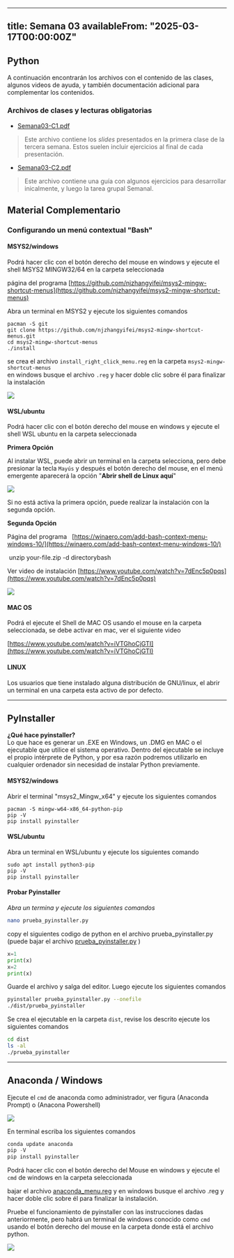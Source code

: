 
---
title: Semana 03
availableFrom: "2025-03-17T00:00:00Z"
---

## Python

A continuación encontrarán los archivos con el contenido de las clases, algunos videos de ayuda, y también documentación adicional para complementar los contenidos.

### Archivos de clases y lecturas obligatorias

* [Semana03-C1.pdf](/lectures/Semana03-C1.pdf)

> Este archivo contiene los *slides* presentados en la primera clase de la tercera semana. Estos suelen incluir ejercicios al final de cada presentación.

* [Semana03-C2.pdf](/lectures/Semana03-C2.pdf)

> Este archivo contiene una guía con algunos ejercicios para desarrollar inicalmente, y luego la tarea grupal Semanal.

## Material Complementario

### Configurando un menú contextual "Bash"

#### **MSYS2/windows**

Podrá hacer clic con el botón derecho del mouse en windows y ejecute el shell MSYS2 MINGW32/64 en la carpeta seleccionada

página del programa [https://github.com/njzhangyifei/msys2-mingw-shortcut-menus](https://github.com/njzhangyifei/msys2-mingw-shortcut-menus)

Abra un terminal en MSYS2 y ejecute los siguientes comandos

```
pacman -S git  
git clone https://github.com/njzhangyifei/msys2-mingw-shortcut-menus.git
cd msys2-mingw-shortcut-menus
./install
```

se crea el archivo `install_right_click_menu.reg` en la carpeta `msys2-mingw-shortcut-menus`  
en windows busque el archivo `.reg` y hacer doble clic sobre él para finalizar la instalación

![](/img/menu_msys2.png) 

#### **WSL/ubuntu**

Podrá hacer clic con el botón derecho del mouse en windows y ejecute el shell WSL ubuntu en la carpeta seleccionada

**Primera Opción** 

Al instalar WSL, puede abrir un terminal en la carpeta selecciona, pero debe presionar la tecla `Mayús` y después el botón derecho del mouse, en el menú emergente aparecerá la opción "**Abrir shell de Linux aquí**"

![](/img/menu_wsl2.png)

Si no está activa la primera opción, puede realizar la instalación con la segunda opción. 

**Segunda Opción**

Página del programa   [https://winaero.com/add-bash-context-menu-windows-10/](https://winaero.com/add-bash-context-menu-windows-10/)

 unzip your-file.zip -d directorybash

Ver video de instalación [https://www.youtube.com/watch?v=7dEnc5p0pqs](https://www.youtube.com/watch?v=7dEnc5p0pqs)  

![](/img/menu_wsl.png)


#### MAC OS

Podrá el ejecute el Shell de MAC OS usando el mouse en la carpeta seleccionada, se debe activar en mac, ver el siguiente video

[https://www.youtube.com/watch?v=iVTGhoCjGTI](https://www.youtube.com/watch?v=iVTGhoCjGTI)

#### LINUX

Los usuarios que tiene instalado alguna distribución de GNU/linux, el abrir un terminal en una carpeta esta activo de por defecto.

-------------

## PyInstaller

**¿Qué hace pyinstaller?**  
Lo que hace es generar un .EXE en Windows, un .DMG en MAC o el ejecutable que utilice el sistema operativo. Dentro del ejecutable se incluye el propio intérprete de Python, y por esa razón podremos utilizarlo en cualquier ordenador sin necesidad de instalar Python previamente.

#### MSYS2/windows

Abrir el terminal "msys2_Mingw_x64" y ejecute los siguientes comandos  

```
pacman -S mingw-w64-x86_64-python-pip  
pip -V  
pip install pyinstaller
```

#### **WSL/ubuntu**

Abra un terminal en WSL/ubuntu y ejecute los siguientes comando

```
sudo apt install python3-pip  
pip -V  
pip install pyinstaller
```

#### **Probar Pyinstaller**

_Abra un termina y ejecute los siguientes comandos_

```bash
nano prueba_pyinstaller.py
```

copy el siguientes codigo de python en el archivo prueba_pyinstaller.py (puede bajar el archivo [prueba_pyinstaller.py](https://unab.blackboard.com/bbcswebdav/pid-7920269-dt-content-rid-41113780_1/xid-41113780_1) )

```python
x=1  
print(x)  
x=2  
print(x)
```

Guarde el archivo y salga del editor. Luego ejecute los siguientes comandos

```bash
pyinstaller prueba_pyinstaller.py --onefile  
./dist/prueba_pyinstaller
```

Se crea el ejecutable en la carpeta `dist`, revise los descrito ejecute los siguientes comandos

```bash
cd dist  
ls -al  
./prueba_pyinstaller
```

----------------------------------

## Anaconda / Windows

Ejecute el `cmd` de anaconda como administrador, ver figura (Anaconda Prompt) o (Anacona Powershell)

![](/img/anaconda_cmd.png)  

En terminal escriba los siguientes comandos

```powershell
conda update anaconda  
pip -V
pip install pyinstaller
```

Podrá hacer clic con el botón derecho del Mouse en windows y ejecute el `cmd` de windows en la carpeta seleccionada

bajar el archivo [anaconda_menu.reg](https://unab.blackboard.com/bbcswebdav/pid-7920273-dt-content-rid-41113782_1/xid-41113782_1) y en windows busque el archivo .reg y hacer doble clic sobre él para finalizar la instalación.

Pruebe el funcionamiento de pyinstaller con las instrucciones dadas anteriormente, pero habrá un terminal de windows conocido como `cmd` usando el botón derecho del mouse en la carpeta donde está el archivo python.

![](/img/anaconda_cmd2.png)
